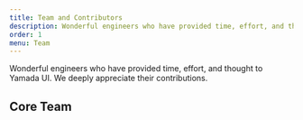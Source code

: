 ```yaml
---
title: Team and Contributors
description: Wonderful engineers who have provided time, effort, and thought to Yamada UI.
order: 1
menu: Team
---
```


Wonderful engineers who have provided time, effort, and thought to Yamada UI. We deeply appreciate their contributions.

## Core Team

<MemberContainer>
  <Member
    name='Hirotomo Yamada'
    src='https://avatars.githubusercontent.com/u/84060430?v=4'
    github='https://github.com/hirotomoyamada'
    twitter='https://twitter.com/hirotomoyamada'
    description='Developer of Yamada UI. Designer, design system and UI engineer.'
  />
</MemberContainer>
